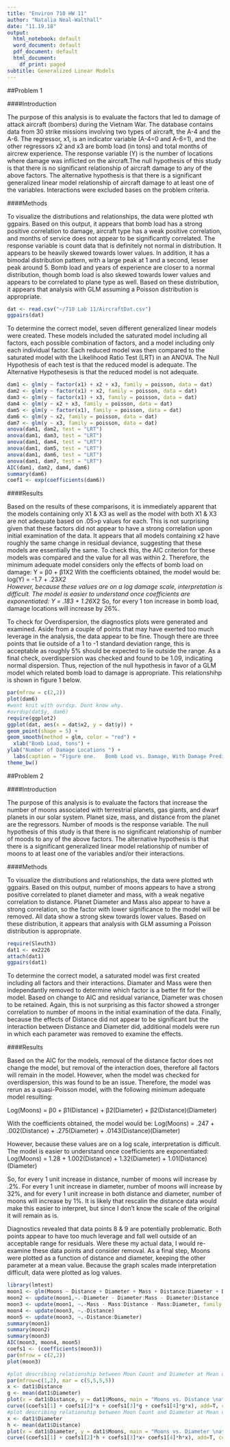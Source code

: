 ```yaml
---
title: "Environ 710 HW 11"
author: "Natalia Neal-Walthall"
date: "11.19.18"
output:
  html_notebook: default
  word_document: default
  pdf_document: default
  html_document:
    df_print: paged
subtitle: Generalized Linear Models
---
```


##Problem 1

####Introduction

The purpose of this analysis is to evaluate the factors that led to damage of attack aircraft (bombers) during the Vietnam War. The database contains data from 30 strike missions involving two types of aircraft, the A-4 and the A-6. The regressor, x1, is an indicator variable (A-4=0 and A-6=1), and the other regressors x2 and x3 are bomb load (in tons) and total months of aircrew experience. The response variable (Y) is the number of locations where damage was inflicted on the aircraft.The null hypothesis of this study is that there is no significant relationship of aircraft damage to any of the above factors. The alternative hypothesis is that there is a significant generalized linear model relationship of aircraft damage to at least one of the variables. Interactions were excluded bases on the problem criteria. 

####Methods

To visualize the distributions and relationships, the data were plotted wth ggpairs. Based on this output, it appears that bomb load has a strong positive correlation to damage, aircraft type has a weak positive correlation, and months of service does not appear to be significantly correlated. The response variable is count data that is definitely not normal in distribution. It appears to be heavily skewed towards lower values. In addition, it has a bimodal distribution pattern, with a large peak at 1 and a second, lesser peak around 5. Bomb load and years of experience are closer to a normal distribution, though bomb load is also skewed towards lower values and appears to be correlated to plane type as well. Based on these distribution, it appears that analysis with GLM assuming a Poisson distribution is appropriate. 

```r
dat <- read.csv("~/710 Lab 11/AircraftDat.csv")
ggpairs(dat)
```
To determine the correct model, seven different generalized linear models were created. These models included the saturated model including all factors, each possible combination of factors, and a model including only each individual factor.  Each reduced model was then compared to the saturated model with the Likelihood Ratio Test (LRT) in an ANOVA. The Null Hypothesis of each test is that the reduced model is adequate. The Alternative Hypothesesis is that the reduced model is not adequate. 
```r
dam1 <- glm(y ~ factor(x1) + x2 + x3, family = poisson, data = dat)
dam2 <- glm(y ~ factor(x1) + x2, family = poisson, data = dat)
dam3 <- glm(y ~ factor(x1) + x3, family = poisson, data = dat)
dam4 <- glm(y ~ x2 + x3, family = poisson, data = dat)
dam5 <- glm(y ~ factor(x1), family = poisson, data = dat)
dam6 <- glm(y ~ x2, family = poisson, data = dat)
dam7 <- glm(y ~ x3, family = poisson, data = dat)
anova(dam1, dam2, test = "LRT")
anova(dam1, dam3, test = "LRT")
anova(dam1, dam4, test = "LRT")
anova(dam1, dam5, test = "LRT")
anova(dam1, dam6, test = "LRT")
anova(dam1, dam7, test = "LRT")
AIC(dam1, dam2, dam4, dam6)
summary(dam6)
coef1 <- exp(coefficients(dam6))
```
####Results

Based on the results of these comparisons, it is immediately apparent that the models containing only X1 & X3 as well as the model with both X1 & X3 are not adequate based on .05>p values for each. This is not surprising given that these factors did not appear to have a strong correlation upon initial examination of the data. It appears that all models containing x2 have roughly the same change in residual deviance, suggesting that these models are essentially the same. To check this, the AIC criterion for these models was compared and the value for all was within 2. Therefore, the minimum adequate model considers only the effects of bomb load on damage:
  Y = β0 + β1X2
With the coefficients obtained, the model would be:
  log(Y) = -1.7 + .23*X2  
However, because these values are on a log damage scale, interpretation is difficult. The model is easier to understand once coefficients are exponentiated:
  Y = .183 + 1.26*X2
So, for every 1 ton increase in bomb load, damage locations will increase by 26%. 

To check for Overdispersion, the diagnostics plots were generated and examined. Aside from a couple of points that may have exerted too much leverage in the analysis, the data appear to be fine. Though there are three points that lie outside of a 1 to -1 standard deviation range, this is acceptable as roughly 5% should be expected to lie outside the range. As a final check, overdispersion was checked and found to be 1.09, indicating normal dispersion. Thus, rejection of the null hypothesis in favor of a GLM model which related bomb load to damage is appropriate. This relationshihp is shown in figure 1 below.    

```r
par(mfrow = c(2,2))
plot(dam6)
#wont knit with ovrdsp. Dont know why.
#ovrdsp(dat$y, dam6)
require(ggplot2)
ggplot(dat, aes(x = dat$x2, y = dat$y)) +
geom_point(shape = 5) +
geom_smooth(method = glm, color = "red") + 
  xlab("Bomb Load, tons") +
ylab("Number of Damage Locations ") +
  labs(caption = "Figure one.   Bomb Load vs. Damage, With Damage Predicted By: Y = .183 + 1.26*X2                  ") +          
theme_bw()
```
##Problem 2

####Introduction

The purpose of this analysis is to evaluate the factors that increase the number of moons associated with terrestrial planets, gas giants, and dwarf planets in our solar system. Planet size, mass, and distance from the planet are the regressors. Number of moods is the response variable. The null hypothesis of this study is that there is no significant relationship of number of moods to any of the above factors. The alternative hypothesis is that there is a significant generalized linear model relationship of number of moons to at least one of the variables and/or their interactions. 

####Methods

To visualize the distributions and relationships, the data were plotted wth ggpairs. Based on this output, number of moons appears to have a  strong positive correlated to planet diameter and mass, with a weak negative correlation to distance. Planet Diameter and Mass also appear to have a strong correlation, so the factor with lower significance to the model will be removed. All data show a strong skew towards lower values. Based on these distribution, it appears that analysis with GLM assuming a Poisson distribution is appropriate. 

```r
require(Sleuth3) 
dat1 <- ex2226
attach(dat1)
ggpairs(dat1)
```
To determine the correct model, a saturated model was first created including all factors and their interactions. Diamater and Mass were then independantly removed to determine which factor is a better fit for the model. Based on change to AIC and residual variance, Diameter was chosen to be retained. Again, this is not surprising as this factor showed a stronger correlation to number of moons in the initial examination of the data. Finally, because the effects of Distance did not appear to be significant but the interaction between Distance and Diameter did, additional models were run in which each parameter was removed to examine the effects. 

####Results

Based on the AIC for the models, removal of the distance factor does not change the model, but removal of the interaction does, therefore all factors will remain in the model. However, when the model was checked for overdispersion, this was found to be an issue. Therefore, the model was rerun as a quasi-Poisson model, with the following minimum adequate model resulting:

  Log(Moons) = β0 + β1(Distance) + β2(Diameter) +  β2(Distance)(Diameter) 

With the coefficients obtained, the model would be:
  Log(Moons) = .247 + .002(Distance) + .275(Diameter) +  .0143(Distance)(Diameter) 

However, because these values are on a log scale, interpretation is difficult. The model is easier to understand once coefficients are exponentiated:  
  Log(Moons) = 1.28 + 1.002(Distance) + 1.32(Diameter) +  1.01(Distance)(Diameter)

So, for every 1 unit increase in distance, number of moons will increase by .2%. For every 1 unit increase in diameter, number of moons will increase by 32%, and for every 1 unit increase in both distance and diameter, number of moons will increase by 1%. It is likely that rescalin the distance data would make this easier to interpret, but since I don't know the scale of the original it will remain as is. 

Diagnostics revealed that data points 8 & 9 are potentially problematic. Both points appear to have too much leverage and fall well outside of an acceptable range for residuals. Were these my actual data, I would re-examine these data points and consider removal. As a final step, Moons were plotted as a function of distance and diameter, keeping the other parameter at a mean value. Because the graph scales made interpretation difficult, data were plotted as log values.  
 
```r
library(lmtest)
moon1 <- glm(Moons ~ Distance + Diameter + Mass + Distance:Diameter + Diameter:Mass + Distance:Mass, family = poisson, data = dat1)
moon2 <- update(moon1,~.-Diameter - Diameter:Mass - Diameter:Distance )
moon3 <- update(moon1, ~.-Mass - Mass:Distance - Mass:Diameter, family = quasipoisson)
moon4 <- update(moon3, ~.-Distance)
moon5 <- update(moon3, ~.-Distance:Diameter)
summary(moon1)
summary(moon2)
summary(moon3)
AIC(moon3, moon4, moon5)
coefs1 <- (coefficients(moon3))
par(mfrow = c(2,2))
plot(moon3)
```

```r
#plot describing relationship between Moon Count and Diameter at Mean distance
par(mfrow=c(1,2), mar = c(5,5,5,5))
x <- dat1$Distance
g <- mean(dat1$Diameter)
plot(x = dat1$Distance, y = dat1$Moons, main = "Moons vs. Distance \nat Mean Diameter", xlab = "Log Distance", ylab = "Log Moons" )
curve((coefs1[1] + coefs1[2]*x + coefs1[3]*g + coefs1[4]*g*x), add=T, col="red")
#plot describing relationship between Moon Count and Diameter at Mean distance
x <- dat1$Diameter
h <- mean(dat1$Distance)
plot(x = dat1$Diameter, y = dat1$Moons, main = "Moons vs. Diameter \nat Mean Distance", xlab = "Log Diameter", ylab = "Log Moons" )
curve((coefs1[1] + coefs1[2]*h + coefs1[3]*x+ coefs1[4]*h*x), add=T, col="blue")
```
```r
```
